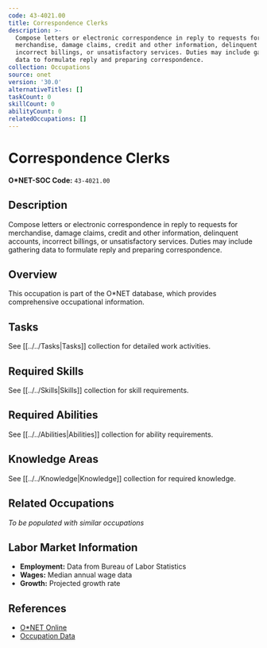 ```yaml
---
code: 43-4021.00
title: Correspondence Clerks
description: >-
  Compose letters or electronic correspondence in reply to requests for
  merchandise, damage claims, credit and other information, delinquent accounts,
  incorrect billings, or unsatisfactory services. Duties may include gathering
  data to formulate reply and preparing correspondence.
collection: Occupations
source: onet
version: '30.0'
alternativeTitles: []
taskCount: 0
skillCount: 0
abilityCount: 0
relatedOccupations: []
---
```

# Correspondence Clerks

**O*NET-SOC Code:** `43-4021.00`

## Description

Compose letters or electronic correspondence in reply to requests for merchandise, damage claims, credit and other information, delinquent accounts, incorrect billings, or unsatisfactory services. Duties may include gathering data to formulate reply and preparing correspondence.

## Overview

This occupation is part of the O*NET database, which provides comprehensive occupational information.

## Tasks

See [[../../Tasks|Tasks]] collection for detailed work activities.

## Required Skills

See [[../../Skills|Skills]] collection for skill requirements.

## Required Abilities

See [[../../Abilities|Abilities]] collection for ability requirements.

## Knowledge Areas

See [[../../Knowledge|Knowledge]] collection for required knowledge.

## Related Occupations

*To be populated with similar occupations*

## Labor Market Information

- **Employment:** Data from Bureau of Labor Statistics
- **Wages:** Median annual wage data
- **Growth:** Projected growth rate

## References

- [O*NET Online](https://www.onetonline.org/link/summary/43-4021.00)
- [Occupation Data](https://www.onetcenter.org/)
